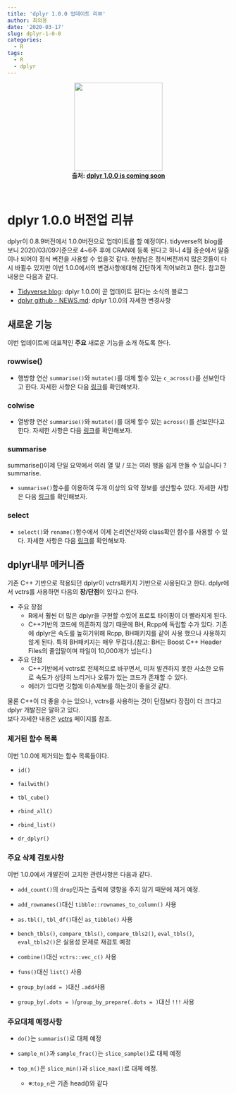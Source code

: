 ---
title: 'dplyr 1.0.0 업데이트 리뷰'
author: 최의용
date: '2020-03-17'
slug: dplyr-1-0-0
categories:
  - R
tags:
  - R
  - dplyr
---


<p align="center">
  <img src="https://raw.githubusercontent.com/rstudio/hex-stickers/master/PNG/dplyr.png" width="200" height="200"><br>
  <b>출처: [dplyr 1.0.0 is coming soon](https://www.tidyverse.org/blog/2020/03/dplyr-1-0-0-is-coming-soon/?fbclid=IwAR1FzK7XeoDMBgzbA1-IYr5-ir-kqtdnVqSL3-6vCWCcAjHeHJlfuB0YCak)</b><br>
</p>

<br>

# dplyr 1.0.0 버전업 리뷰

dplyr이 0.8.9버전에서 1.0.0버전으로 업데이트를 할 예정이다. tidyverse의 blog를 보니 2020/03/09기준으로 4~6주 후에 CRAN에 등록 된다고 하니 4월 중순에서 말즘이나 되어야 정식 버전을 사용할 수 있을것 같다. 한참남은 정식버전까지 많은것들이 다시 바뀔수 있지만 이번 1.0.0에서의 변경사항에대해 간단하게 적어보려고 한다. 참고한 내용은 다음과 같다.

 - [Tidyverse blog](https://www.tidyverse.org/blog/2020/03/dplyr-1-0-0-is-coming-soon/?fbclid=IwAR1FzK7XeoDMBgzbA1-IYr5-ir-kqtdnVqSL3-6vCWCcAjHeHJlfuB0YCak): dplyr 1.0.0이 곧 업데이트 된다는 소식의 블로그
 - [dplyr github - NEWS.md](https://github.com/tidyverse/dplyr/blob/master/NEWS.md): dplyr 1.0.0의 자세한 변경사항 


## 새로운 기능

이번 업데이트에 대표적인 **주요** 새로운 기능을 소개 하도록 한다.

### rowwise()

* 행방향 연산 `summarise()`와 `mutate()`를 대체 할수 있는 `c_across()`를 선보인다고 한다. 자세한 사항은 다음 [링크](https://dplyr.tidyverse.org/dev/articles/rowwise.html)를 확인해보자.

### colwise

* 열방향 연산 `summarise()`와 `mutate()`를 대체 할수 있는 `across()`를 선보인다고 한다. 자세한 사항은 다음 [링크](https://dplyr.tidyverse.org/dev/articles/colwise.html)를 확인해보자.

### summarise

summarise()이제 단일 요약에서 여러 열 및 / 또는 여러 행을 쉽게 만들 수 있습니다 ?summarise.

* `summarise()`함수를 이용하여 두개 이상의 요약 정보를 생산할수 있다. 자세한 사항은 다음 [링크](https://dplyr.tidyverse.org/dev/reference/summarise.html)를 확인해보자. 

### select

* `select()`와 `rename()`함수에서 이제 논리연산자와 class확인 함수를 사용할 수 있다. 자세한 사항은 다음 [링크](https://dplyr.tidyverse.org/dev/reference/select.html)를 확인해보자.

## dplyr내부 메커니즘

기존 C++ 기반으로 적용되던 dplyr이 vctrs패키지 기반으로 사용된다고 한다. dplyr에서 vctrs를 사용하면 다음의 **장/단점**이 있다고 한다.

- 주요 장점
  - R에서 훨씬 더 많은 dplyr을 구현할 수있어 프로토 타이핑이 더 빨라지게 된다.
  - C++기반의 코드에 의존하지 않기 때문에 BH, Rcpp에 독립할 수가 있다. 기존에 dplyr은 속도를 높히기위해 Rcpp, BH패키지를 같이 사용 했으나 사용하지 않게 된다. 특히 BH패키지는 매우 무겁다.(참고: BH는 Boost C++ Header Files의 줄임말이며 파일이 10,000개가 넘는다.) 

- 주요 단점
  - C++기반에서 vctrs로 전체적으로 바꾸면서, 미처 발견하지 못한 사소한 오류로 속도가 상당히 느리거나 오류가 있는 코드가 존재할 수 있다.
  - 에러가 있다면 깃헙에 이슈제보를 하는것이 좋을것 같다.

물론 C++이 더 좋을 수는 있으나, vctrs를 사용하는 것이 단점보다 장점이 더 크다고 dplyr 개발진은 말하고 있다. <br>
  보다 자세한 내용은 [vctrs](https://vctrs.r-lib.org/) 페이지를 참조.

### 제거된 함수 목록

이번 1.0.0에 제거되는 함수 목록들이다.

* `id()`

* `failwith()`

* `tbl_cube()`

* `rbind_all()`

* `rbind_list()` 

* `dr_dplyr()` 


### 주요 삭제 검토사항

이번 1.0.0에서 개발진이 고지한 관련사항은 다음과 같다.

* `add_count()`의 `drop`인자는 출력에 영향을 주지 않기 때문에 제거 예정.

* `add_rownames()`대신 `tibble::rownames_to_column()` 사용

* `as.tbl()`, `tbl_df()`대신 `as_tibble()` 사용

* `bench_tbls()`, `compare_tbls()`, `compare_tbls2()`, `eval_tbls()`, `eval_tbls2()`은 실용성 문제로 재검토 예정

* `combine()`대신 `vctrs::vec_c()` 사용

* `funs()`대신 `list()` 사용

* `group_by(add = )`대신 `.add`사용

* `group_by(.dots = )`/`group_by_prepare(.dots = )`대신 `!!!` 사용


### 주요대체 예정사항

* `do()`는 `summaris()`로 대체 예정

* `sample_n()`과 `sample_frac()`는 `slice_sample()`로 대체 예정

- `top_n()`은 `slice_min()`과 `slice_max()`로 대체 예정. 
    - ※:`top_n`은 기존 head()와 같다



